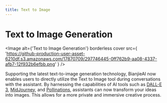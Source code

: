 ```yaml
---
title: Text to Image
---
```


# Text to Image Generation

<Image
  alt={'Text to Image Generation'}
  borderless
  cover
  src={
    'https://github-production-user-asset-6210df.s3.amazonaws.com/17870709/297746445-0ff762b9-aa08-4337-afb7-12f932b6efbb.png'
  }
/>

Supporting the latest text-to-image generation technology, BianjieAI now enables users to directly utilize the Text to Image tool during conversations with the assistant. By harnessing the capabilities of AI tools such as [DALL-E 3](https://openai.com/dall-e-3), [MidJourney](https://www.midjourney.com/), and [Pollinations](https://pollinations.ai/), assistants can now transform your ideas into images. This allows for a more private and immersive creative process.
